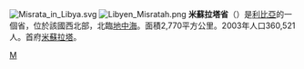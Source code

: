 {{Multiple issues|
{{Expand language|1=en|time=2022-01-27T03:36:21+00:00}}
{{Unreferenced|time=2022-01-27T03:36:21+00:00}}
}}
[[File:Misrata_in_Libya.svg|thumb]]
[[File:Libyen_Misratah.png|thumb]]
'''米蘇拉塔省'''（{{lang-ar|مصراتة|}}）是[[利比亞|利比亞]]的一個省，位於該國西北部，北臨[[地中海|地中海]]。面積2,770平方公里。2003年人口360,521人。首府[[米蘇拉塔|米蘇拉塔]]。

{{Libya}}
{{Libya-geo-stub}}
[[Category:利比亚省份|M]]